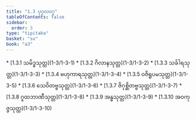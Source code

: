 ```yaml
---
title: "1.3 ပုဂ္ဂလဝဂ္ဂ"
tableOfContents: false
sidebar:
  order: 3
type: "tipitaka"
basket: "su"
book: "a3"
---
```



<DynamicBreadcrumb />



<TableOfContents book="a3" section="1.3">
* [1.3.1 သမိဒ္ဓသုတ္တ](1-3/1-3-1)
* [1.3.2 ဂိလာနသုတ္တ](1-3/1-3-2)
* [1.3.3 သင်္ခါရသုတ္တ](1-3/1-3-3)
* [1.3.4 ဗဟုကာရသုတ္တ](1-3/1-3-4)
* [1.3.5 ဝဇိရူပမသုတ္တ](1-3/1-3-5)
* [1.3.6 သေဝိတဗ္ဗသုတ္တ](1-3/1-3-6)
* [1.3.7 ဇိဂုစ္ဆိတဗ္ဗသုတ္တ](1-3/1-3-7)
* [1.3.8 ဂူထဘာဏီသုတ္တ](1-3/1-3-8)
* [1.3.9 အန္ဓသုတ္တ](1-3/1-3-9)
* [1.3.10 အဝကုဇ္ဇသုတ္တ](1-3/1-3-10)
</TableOfContents>